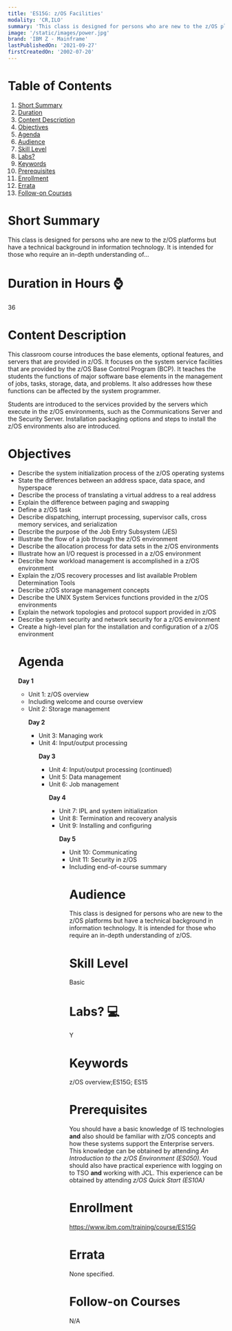```yaml
---
title: 'ES15G: z/OS Facilities'
modality: 'CR,ILO'
summary: 'This class is designed for persons who are new to the z/OS platforms but have a technical background in information technology. It is intended for those who require an in-depth understanding of...'
image: '/static/images/power.jpg'
brand: 'IBM Z - Mainframe'
lastPublishedOn: '2021-09-27'
firstCreatedOn: '2002-07-20'
---
```

# Table of Contents
1.  [Short Summary](#short-summary)
2.  [Duration](#duration-in-hours-)
3.  [Content Description](#content-description)
4.  [Objectives](#objectives)
5.  [Agenda](#agenda)
6.  [Audience](#audience)
7.  [Skill Level](#skill-level)
8.  [Labs?](#labs-)
9.  [Keywords](#keywords)
10. [Prerequisites](#prerequisites)
11. [Enrollment](#enrollment)
12. [Errata](#errata)
13. [Follow-on Courses](#follow-on-courses)

# Short Summary
This class is designed for persons who are new to the z/OS platforms but have a technical background in information technology. It is intended for those who require an in-depth understanding of...

# Duration in Hours ⌚
36

# Content Description
<p>This classroom course introduces the base elements, optional features, and servers that are provided in z/OS. It focuses on the system service facilities that are provided by the z/OS Base Control Program (BCP). It teaches the students the functions of major software base elements in the management of jobs, tasks, storage, data, and problems. It also addresses how these functions can be affected by the system programmer.</p>

<p>Students are introduced to the services provided by the servers which execute in the z/OS environments, such as the Communications Server and the Security Server. Installation packaging options and steps to install the z/OS environments also are introduced.</p>

# Objectives
<ul />
	<li />Describe the system initialization process of the z/OS operating systems
	<li />State the differences between an address space, data space, and hyperspace
	<li />Describe the process of translating a virtual address to a real address
	<li />Explain the difference between paging and swapping
	<li />Define a z/OS task
	<li />Describe dispatching, interrupt processing, supervisor calls, cross memory services, and serialization
	<li />Describe the purpose of the Job Entry Subsystem (JES)
	<li />Illustrate the flow of a job through the z/OS environment
	<li />Describe the allocation process for data sets in the z/OS environments
	<li />Illustrate how an I/O request is processed in a z/OS environment
	<li />Describe how workload management is accomplished in a z/OS environment
	<li />Explain the z/OS recovery processes and list available Problem Determination Tools
	<li />Describe z/OS storage management concepts
	<li />Describe the UNIX System Services functions provided in the z/OS environments
	<li />Explain the network topologies and protocol support provided in z/OS
	<li />Describe system security and network security for a z/OS environment
	<li />Create a high-level plan for the installation and configuration of a z/OS environment


# Agenda
<p><strong>Day 1</strong></p><ul /><li />Unit 1: z/OS overview<li />Including welcome and course overview<li />Unit 2: Storage management<p><strong>Day 2</strong></p><ul /><li />Unit 3: Managing work<li />Unit 4: Input/output processing<p><strong>Day 3</strong></p><ul /><li />Unit 4: Input/output processing (continued)<li />Unit 5: Data management<li />Unit 6: Job management<p><strong>Day 4</strong></p><ul /><li />Unit 7: IPL and system initialization<li />Unit 8: Termination and recovery analysis<li />Unit 9: Installing and configuring<p><strong>Day 5</strong></p><ul /><li />Unit 10: Communicating<li />Unit 11: Security in z/OS<li />Including end-of-course summary

# Audience
<p>This class is designed for persons who are new to the z/OS platforms but have a technical background in information technology. It is intended for those who require an in-depth understanding of z/OS.</p>

# Skill Level
Basic               

# Labs? 💻
Y

# Keywords
z/OS overview;ES15G; ES15

# Prerequisites
<p>You should have a basic knowledge of IS technologies <strong>and</strong> also should be familiar with z/OS concepts and how these systems support the Enterprise servers. This knowledge can be obtained by attending <em>An Introduction to the z/OS Environment (ES050). </em>Youd<em> </em>should also have practical experience with logging on to TSO <strong>and</strong> working with JCL. This experience can be obtained by attending <em>z/OS Quick Start (ES10A)</em></p>

# Enrollment
https://www.ibm.com/training/course/ES15G

# Errata
None specified.

# Follow-on Courses
N/A

